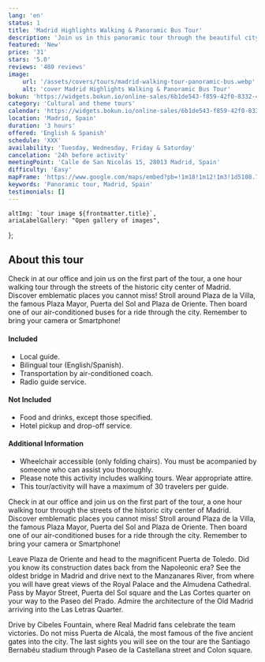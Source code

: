 ```yaml
---
lang: 'en'
status: 1
title: 'Madrid Highlights Walking & Panoramic Bus Tour'
description: 'Join us in this panoramic tour through the beautiful city of Madrid. See some of the most important sights in the city.'
featured: 'New'
price: '31'
stars: '5.0'
reviews: '480 reviews'
image:
    url: '/assets/covers/tours/madrid-walking-tour-panoramic-bus.webp'
    alt: 'cover Madrid Highlights Walking & Panoramic Bus Tour'
bokun: 'https://widgets.bokun.io/online-sales/6b1de543-f859-42f0-8332-446d14d349f4/experience/845895?partialView=1'
category: 'Cultural and theme tours'
calendar: 'https://widgets.bokun.io/online-sales/6b1de543-f859-42f0-8332-446d14d349f4/experience-calendar/845895'
location: 'Madrid, Spain'
duration: '3 hours'
offered: 'English & Spanish'
schedule: 'XXX'
availability: 'Tuesday, Wednesday, Friday & Saturday'
cancelation: '24h before activity'
meetingPoint: 'Calle de San Nicolás 15, 28013 Madrid, Spain'
difficulty: 'Easy'
mapFrame: 'https://www.google.com/maps/embed?pb=!1m18!1m12!1m3!1d5108.731914717676!2d-3.716307571717333!3d40.41615699104534!2m3!1f0!2f0!3f0!3m2!1i1024!2i768!4f13.1!3m3!1m2!1s0xd42296fa427a647%3A0x4f757529951b6d8f!2sC.%20de%20San%20Nicol%C3%A1s%2C%2015%2C%20Centro%2C%2028013%20Madrid%2C%20Espa%C3%B1a!5e0!3m2!1ses-419!2smx!4v1709572112340!5m2!1ses-419!2smx'
keywords: 'Panoramic tour, Madrid, Spain'
testimonials: []
---
```




    altImg: `tour image ${frontmatter.title}`,
    ariaLabelGallery: "Open gallery of images",
};

<SliderGallery 
    client:load 
    images={arrayImages} 
    accessibility={accessibility}
/>

<h2 class="text-3xl md:text-4xl font-extrabold mb-4 text-red-700"> About this tour </h2>
<p class="text-lg text-justify my-5"> Check in at our office and join us on the first part of the tour, a one hour walking tour through the 
streets of the historic city center of Madrid. Discover emblematic places you cannot miss! Stroll around Plaza de la Villa, the famous Plaza 
Mayor, Puerta del Sol and Plaza de Oriente. Then board one of our air-conditioned buses for a ride through the city. Remember to bring 
your camera or Smartphone! </p>

<div class="flex flex-wrap gap-y-5 my-5">
    <div class="w-full md:w-1/2 md:pr-5">
        <h4 class="text-2xl font-bold mb-4 text-sky-800">Included</h4>
        <ul class="text-lg space-y-4">
            <li><i class="at-check-circle text-green-500"></i> Local guide.</li>
            <li><i class="at-check-circle text-green-500"></i> Bilingual tour (English/Spanish).</li>
            <li><i class="at-check-circle text-green-500"></i> Transportation by air-conditioned coach.</li>
            <li><i class="at-check-circle text-green-500"></i> Radio guide service.</li>
        </ul>
    </div>
    <div class="w-full md:w-1/2 md:pr-5">
        <h4 class="text-2xl font-bold mb-4 text-sky-800">Not Included</h4>
        <ul class="text-lg space-y-4">
            <li><i class="at-xmark-circle text-red-500"></i> Food and drinks, except those specified.</li>
            <li><i class="at-xmark-circle text-red-500"></i> Hotel pickup and drop-off service.</li>
        </ul>
    </div>
    <div class="w-full  md:pr-5">
        <h4 class="text-2xl font-bold mb-4 text-sky-800">Additional Information</h4>
        <ul class="text-lg space-y-4">
            <li><i class="at-info-circle text-sky-500"></i> Wheelchair accessible (only folding chairs). You must be acompanied by someone who can assist you thoroughly.</li>
            <li><i class="at-info-circle text-sky-500"></i> Please note this activity includes walking tours. Wear appropriate attire.</li>
            <li><i class="at-info-circle text-sky-500"></i> This tour/activity will have a maximum of 30 travelers per guide.</li>
        </ul>
    </div>
</div>

<p class="text-lg text-justify my-5"> Check in at our office and join us on the first part of the tour, a one hour walking tour through the streets 
of the historic city center of Madrid. Discover emblematic places you cannot miss! Stroll around Plaza de la Villa, the famous Plaza Mayor, Puerta 
del Sol and Plaza de Oriente. Then board one of our air-conditioned buses for a ride through the city. Remember to bring your camera or Smartphone!</p>

<p class="text-lg text-justify my-5"> Leave Plaza de Oriente and head to the magnificent Puerta de Toledo. Did you know its construction dates back 
from the Napoleonic era? See the oldest bridge in Madrid and drive next to the Manzanares River, from where you will have great views of the Royal 
Palace and the Almudena Cathedral. Pass by Mayor Street, Puerta del Sol square and the Las Cortes quarter on your way to the Paseo del Prado. Admire 
the architecture of the Old Madrid arriving into the Las Letras Quarter. </p>

<p class="text-lg text-justify my-5"> Drive by Cibeles Fountain, where Real Madrid fans celebrate the team victories. Do not miss Puerta de Alcalá, 
the most famous of the five ancient gates into the city. The last sights you will see on the tour are the Santiago Bernabéu stadium through Paseo de 
la Castellana street and Colon square.</p>
